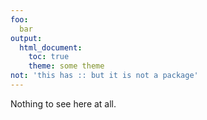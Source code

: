 ```yaml
---
foo:
  bar
output:
  html_document:
    toc: true
    theme: some theme
not: 'this has :: but it is not a package'
---
```


Nothing to see here at all.
